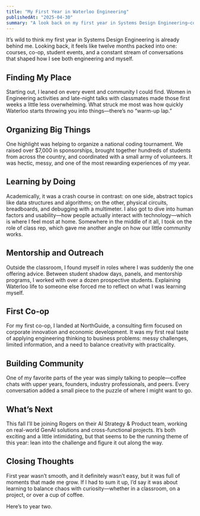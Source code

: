 ```yaml
---
title: "My First Year in Waterloo Engineering"
publishedAt: "2025-04-30"
summary: "A look back on my first year in Systems Design Engineering—courses, co-op, coding tournaments, and everything in between."
---
```


It’s wild to think my first year in Systems Design Engineering is already behind me. Looking back, it feels like twelve months packed into one: courses, co-op, student events, and a constant stream of conversations that shaped how I see both engineering and myself.  

## Finding My Place  

Starting out, I leaned on every event and community I could find. Women in Engineering activities and late-night talks with classmates made those first weeks a little less overwhelming. What struck me most was how quickly Waterloo starts throwing you into things—there’s no “warm-up lap.”  

## Organizing Big Things  

One highlight was helping to organize a national coding tournament. We raised over \$7,000 in sponsorships, brought together hundreds of students from across the country, and coordinated with a small army of volunteers. It was hectic, messy, and one of the most rewarding experiences of my year.  

## Learning by Doing  

Academically, it was a crash course in contrast: on one side, abstract topics like data structures and algorithms; on the other, physical circuits, breadboards, and debugging with a multimeter. I also got to dive into human factors and usability—how people actually interact with technology—which is where I feel most at home. Somewhere in the middle of it all, I took on the role of class rep, which gave me another angle on how our little community works.  

## Mentorship and Outreach  

Outside the classroom, I found myself in roles where I was suddenly the one offering advice. Between student shadow days, panels, and mentorship programs, I worked with over a dozen prospective students. Explaining Waterloo life to someone else forced me to reflect on what I was learning myself.  

## First Co-op  

For my first co-op, I landed at NorthGuide, a consulting firm focused on corporate innovation and economic development. It was my first real taste of applying engineering thinking to business problems: messy challenges, limited information, and a need to balance creativity with practicality.  

## Building Community  

One of my favorite parts of the year was simply talking to people—coffee chats with upper years, founders, industry professionals, and peers. Every conversation added a small piece to the puzzle of where I might want to go.  

## What’s Next  

This fall I’ll be joining Rogers on their AI Strategy & Product team, working on real-world GenAI solutions and cross-functional projects. It’s both exciting and a little intimidating, but that seems to be the running theme of this year: lean into the challenge and figure it out along the way.  

## Closing Thoughts  

First year wasn’t smooth, and it definitely wasn’t easy, but it was full of moments that made me grow. If I had to sum it up, I’d say it was about learning to balance chaos with curiosity—whether in a classroom, on a project, or over a cup of coffee.  

Here’s to year two.  
